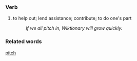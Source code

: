 === Verb ===

# to help out; lend assistance; contribute; to do one's part
#: ''If we all pitch in, Wiktionary will grow quickly.''

=== Related words ===
[[pitch]]